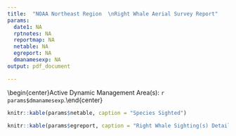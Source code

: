 ```yaml
---
title:  "NOAA Northeast Region  \nRight Whale Aerial Survey Report"
params:
  date1: NA
  rptnotes: NA
  reportmap: NA
  netable: NA
  egreport: NA
  dmanamesexp: NA
output: pdf_document

---
```

\vspace*{-10mm}
\begin{center}\LARGE`r params$date1`\end{center}
\vspace*{-4mm}
```r

knitr::include_graphics(source(paste0("./",params$date1,"_map.png")), local = TRUE)$value

```
\vspace*{-8mm}
\begin{center}\normalsize `r params$rptnotes`\end{center}
\vspace*{-6mm}
\begin{center}\normalsize Active Dynamic Management Area(s): `r params$dmanamesexp`.\end{center}
\vspace*{-6mm}
\begin{center}\normalsize Only large whale sightings were recorded on this survey.\end{center}
\vspace*{-4mm}
```r
knitr::kable(params$netable, caption = "Species Sighted")
```

```r
knitr::kable(params$egreport, caption = "Right Whale Sighting(s) Details")
```

